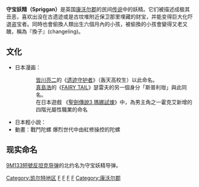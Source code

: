 {{unreferenced|time=2015-10-15T23:31:12+00:00}}
{{expand|time=2014-04-26T18:10:57+00:00}}
{{Infobox mythical creature
|name  = Spriggan
|image     =
|caption  = 
|Grouping       = [[小仙子|小仙子]]
|Possibilities   = 
|AKA            = 
|Country        = [[英格蘭|英格蘭]]
|Region         = [[康瓦爾郡|康瓦爾郡]]
|Habitat        = 
|First_Reported = 民間傳說
|Last_Sighted   = 
|Status         = 未經證實的
}}

'''守宝妖精（Spriggan）'''是英国[[康沃尔郡|康沃尔郡]]的民间[[传说|传说]]中的妖精。它们被描述成极其丑恶，喜欢出没在古遗迹或是古坟堆附近保卫那里埋藏的财宝，并能变得巨大化吓退盗宝者。同時也會偷換人類出生六個月內的小孩，被偷換的小孩會變得又老又醜，稱為『換子』(changeling)。

== 文化 ==
* 日本漫画：
:: [[皆川亮二|皆川亮二]]的《[[遗迹守护者|遗迹守护者]]》（轰天高校生）以此命名。
:: [[真島浩|真島浩]]的《[[FAIRY_TAIL|FAIRY TAIL]]》瑟雷夫的另一個身分「斯普利玵」與此同名。
:: 在日本遊戲 《[[聖劍傳說3_瑪娜試煉|聖劍傳說3 瑪娜試煉]]》中，為男主角之一霍克艾新增的四階光屬性職業的命名
* 日本輕小說：
*動畫：戰鬥陀螺 爆烈世代中由紅修操控的陀螺

==现实命名==
[[9M133短號反坦克导弹|9M133短號反坦克导弹]]的北约名为守宝妖精导弹。

[[Category:凯尔特地区|Category:凯尔特地区]]
[[Category:英国各地区文化|F]]
[[Category:中世紀傳說生物|F]]
[[Category:歐洲傳說生物|F]]
[[Category:妖精|F]]
[[Category:康沃尔郡|Category:康沃尔郡]]